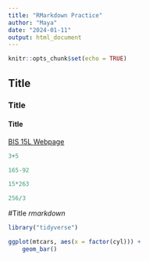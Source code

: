 ```yaml
---
title: "RMarkdown Practice"
author: "Maya"
date: "2024-01-11"
output: html_document
---
```


```r
knitr::opts_chunk$set(echo = TRUE)
```

## Title
### Title
#### Title

[BIS 15L Webpage](https://jmledford3115.github.io/datascibiol/)

```r
3+5
```

```r
165-92
```

```r
15*263
```

```r
256/3
```

#Title
_rmarkdown_

```r
library("tidyverse")
```

```r
ggplot(mtcars, aes(x = factor(cyl))) +
    geom_bar()
```

